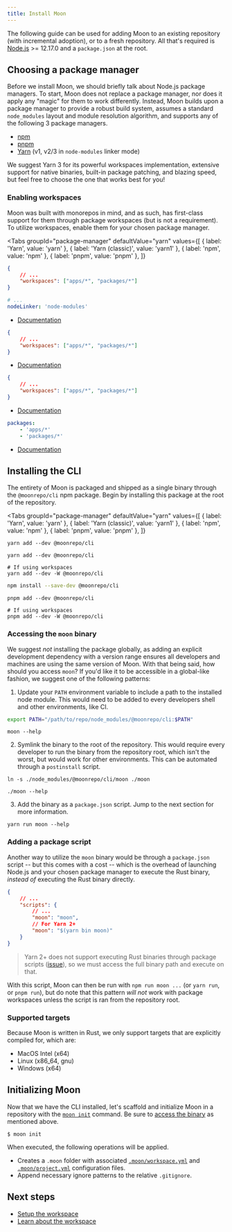 ```yaml
---
title: Install Moon
---
```



The following guide can be used for adding Moon to an existing repository (with incremental
adoption), or to a fresh repository. All that's required is [Node.js](https://nodejs.org/en/) >=
12.17.0 and a `package.json` at the root.

## Choosing a package manager

Before we install Moon, we should briefly talk about Node.js package managers. To start, Moon does
not replace a package manager, nor does it apply any "magic" for them to work differently. Instead,
Moon builds upon a package manager to provide a robust build system, assumes a standard
`node_modules` layout and module resolution algorithm, and supports any of the following 3 package
managers.

- [npm](https://docs.npmjs.com/)
- [pnpm](https://pnpm.io/)
- [Yarn](https://yarnpkg.com/) (v1, v2/3 in `node-modules` linker mode)

We suggest Yarn 3 for its powerful workspaces implementation, extensive support for native binaries,
built-in package patching, and blazing speed, but feel free to choose the one that works best for
you!

### Enabling workspaces

Moon was built with monorepos in mind, and as such, has first-class support for them through package
workspaces (but is not a requirement). To utilize workspaces, enable them for your chosen package
manager.

<Tabs
  groupId="package-manager"
  defaultValue="yarn"
  values={[
    { label: 'Yarn', value: 'yarn' },
    { label: 'Yarn (classic)', value: 'yarn1' },
    { label: 'npm', value: 'npm' },
    { label: 'pnpm', value: 'pnpm' },
  ]}
>
<TabItem value="yarn">

```json title="package.json"
{
	// ...
	"workspaces": ["apps/*", "packages/*"]
}
```

```yaml title=".yarnrc.yml"
# ...
nodeLinker: 'node-modules'
```

- [Documentation](https://yarnpkg.com/features/workspaces)

</TabItem>
<TabItem value="yarn1">

```json title="package.json"
{
	// ...
	"workspaces": ["apps/*", "packages/*"]
}
```

- [Documentation](https://classic.yarnpkg.com/en/docs/workspaces)

</TabItem>
<TabItem value="npm">

```json title="package.json"
{
	// ...
	"workspaces": ["apps/*", "packages/*"]
}
```

- [Documentation](https://docs.npmjs.com/cli/v8/using-npm/workspaces)

</TabItem>
<TabItem value="pnpm">

```yaml title="pnpm-workspace.yaml"
packages:
	- 'apps/*'
	- 'packages/*'
```

- [Documentation](https://pnpm.io/workspaces)

</TabItem>
</Tabs>

## Installing the CLI

The entirety of Moon is packaged and shipped as a single binary through the `@moonrepo/cli` npm
package. Begin by installing this package at the root of the repository.

<Tabs
  groupId="package-manager"
  defaultValue="yarn"
  values={[
    { label: 'Yarn', value: 'yarn' },
    { label: 'Yarn (classic)', value: 'yarn1' },
    { label: 'npm', value: 'npm' },
    { label: 'pnpm', value: 'pnpm' },
  ]}
>
<TabItem value="yarn">

```shell
yarn add --dev @moonrepo/cli
```

</TabItem>
<TabItem value="yarn1">

```shell
yarn add --dev @moonrepo/cli

# If using workspaces
yarn add --dev -W @moonrepo/cli
```

</TabItem>
<TabItem value="npm">

```bash
npm install --save-dev @moonrepo/cli
```

</TabItem>
<TabItem value="pnpm">

```shell
pnpm add --dev @moonrepo/cli

# If using workspaces
pnpm add --dev -W @moonrepo/cli
```

</TabItem>
</Tabs>

### Accessing the `moon` binary

We suggest _not_ installing the package globally, as adding an explicit development dependency with
a version range ensures all developers and machines are using the same version of Moon. With that
being said, how should you access `moon`? If you'd like it to be accessible in a global-like
fashion, we suggest one of the following patterns:

1. Update your `PATH` environment variable to include a path to the installed node module. This
   would need to be added to every developers shell and other environments, like CI.

```bash title="~/.bashrc"
export PATH="/path/to/repo/node_modules/@moonrepo/cli:$PATH"
```

```shell
moon --help
```

2. Symlink the binary to the root of the repository. This would require every developer to run the
   binary from the repository root, which isn't the worst, but would work for other environments.
   This can be automated through a `postinstall` script.

```shell
ln -s ./node_modules/@moonrepo/cli/moon ./moon
```

```shell
./moon --help
```

3. Add the binary as a `package.json` script. Jump to the next section for more information.

```shell
yarn run moon --help
```

### Adding a package script

Another way to utilize the `moon` binary would be through a `package.json` script -- but this comes
with a cost -- which is the overhead of launching Node.js and your chosen package manager to execute
the Rust binary, _instead of_ executing the Rust binary directly.

```json title="package.json"
{
	// ...
	"scripts": {
		// ...
		"moon": "moon",
		// For Yarn 2+
		"moon": "$(yarn bin moon)"
	}
}
```

> Yarn 2+ does not support executing Rust binaries through package scripts
> ([issue](https://github.com/yarnpkg/berry/issues/882)), so we must access the full binary path and
> execute on that.

With this script, Moon can then be run with `npm run moon ...` (or `yarn run`, or `pnpm run`), but
do note that this pattern _will not_ work with package workspaces unless the script is ran from the
repository root.

### Supported targets

Because Moon is written in Rust, we only support targets that are explicitly compiled for, which
are:

- MacOS Intel (x64)
- Linux (x86_64, gnu)
- Windows (x64)

## Initializing Moon

Now that we have the CLI installed, let's scaffold and initialize Moon in a repository with the
[`moon init`](./commands/init) command. Be sure to [access the binary](#accessing-the-moon-binary)
as mentioned above.

```shell
$ moon init
```

When executed, the following operations will be applied.

- Creates a `.moon` folder with associated [`.moon/workspace.yml`](./config/workspace) and
  [`.moon/project.yml`](./config/global-project) configuration files.
- Append necessary ignore patterns to the relative `.gitignore`.

## Next steps

- [Setup the workspace](./setup-workspace)
- [Learn about the workspace](./concepts/workspace)
